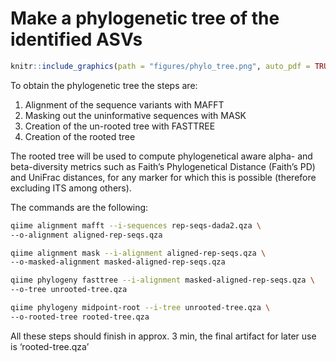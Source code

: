 # Make a phylogenetic tree of the identified ASVs
```r
knitr::include_graphics(path = "figures/phylo_tree.png", auto_pdf = TRUE)
``` 

To obtain the phylogenetic tree the steps are:

1. Alignment of the sequence variants with MAFFT
2. Masking out the uninformative sequences with MASK
3. Creation of the un-rooted tree with FASTTREE
4. Creation of the rooted tree

The rooted tree will be used to compute phylogenetical aware alpha- and beta-diversity metrics such as Faith’s Phylogenetical Distance (Faith’s PD) and UniFrac distances, for any marker for which this is possible (therefore excluding ITS among others).

The commands are the following:

```bash
qiime alignment mafft --i-sequences rep-seqs-dada2.qza \
--o-alignment aligned-rep-seqs.qza

qiime alignment mask --i-alignment aligned-rep-seqs.qza \
--o-masked-alignment masked-aligned-rep-seqs.qza

qiime phylogeny fasttree --i-alignment masked-aligned-rep-seqs.qza \
--o-tree unrooted-tree.qza

qiime phylogeny midpoint-root --i-tree unrooted-tree.qza \
--o-rooted-tree rooted-tree.qza
```

All these steps should finish in approx. 3 min, the final artifact for later use is ‘rooted-tree.qza’ 